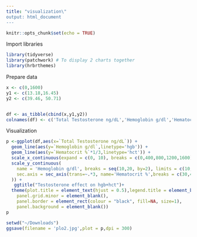 ```yaml
---
title: "visualization\"
output: html_document
---
```


```r
knitr::opts_chunk$set(echo = TRUE)
```

Import libraries 
```r
library(tidyverse)
library(patchwork) # To display 2 charts together
library(hrbrthemes)
```

Prepare data  
```r
x <- c(0,1600)
y1 <- c(13.18,16.45)
y2 <- c(39.46, 50.71)


df <- as_tibble(cbind(x,y1,y2))
colnames(df) <- c('Total Testosterone ng/dL','Hemoglobin g/dl','Hematocrit %')
```

Visualization
```r
p <-ggplot(df,aes(x=`Total Testosterone ng/dL`)) + 
  geom_line(aes(y=`Hemoglobin g/dl`,linetype='hgb')) + 
  geom_line(aes(y=`Hematocrit %`*1/3,linetype='hct')) +
  scale_x_continuous(expand = c(0, 10), breaks = c(0,400,800,1200,1600), limits = c(0, 1600)) + 
  scale_y_continuous(
    name = 'Hemoglobin g/dl', breaks = seq(10,20, by=2), limits = c(10, 20),
    sec.axis = sec_axis(trans=~.*3, name='Hematocrit %',breaks = c(30,40,50,60)
  )) + 
   ggtitle("Testosterone effect on hgb+hct")+
  theme(plot.title = element_text(hjust = 0.5),legend.title = element_blank(),panel.grid.major = element_blank(),
    panel.grid.minor = element_blank(),
    panel.border = element_rect(colour = "black", fill=NA, size=1),
    panel.background = element_blank())
p
```

```r
setwd("~/Downloads")
ggsave(filename = 'plo2.jpg',plot = p,dpi = 300)
```

